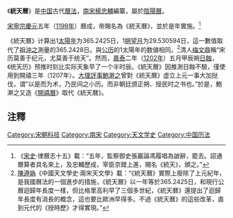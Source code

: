 《'''統天曆'''》是[[中国|中国]]古代[[曆法|曆法]]，[[南宋|南宋]][[楊忠輔|楊忠輔]]編纂，屬於[[陰陽曆|陰陽曆]]。

[[宋寧宗|宋寧宗]][[慶元|慶元]]五年（[[1199年|1199年]]）曆成，帝賜名為《統天曆》，並於是年實施。<ref>《[[宋史|宋史]]·律曆志十五》載：“五年，監察御史張巖論馮履唱為詖辭，罷去。詔通曆算者具名來上，及忠輔歷成，宰臣京鏜上進，賜名《統天》，頒之。”</ref>

《統天曆》计算出1[[太陽年|太陽年]]为365.2425日，1[[朔望月|朔望月]]为29.530594日，這一數值取代了[[祖沖之|祖沖之]]測量的365.2428日。與[[公历|公历]]的1太陽年的数値相同。<ref>[[陳遵媯|陳遵媯]]《中國天文學史·兩宋天文學》載：“《統天曆》實際上廢除了上元紀年，是我國曆法的一個進步的措施，《統天曆》以一年等於365.2425日，和現行公曆迴歸年長度一樣，但比格里高利早了三個多世紀，《統天曆》還提出了迴歸年長度有消長的概念，這也要比歐洲早得多。不過《統天曆》的這些改革，直到元代的《授時歷》才得實現。”</ref>清人[[梅文鼎|梅文鼎]]稱“宋历莫善于纪元，尤莫善于统天”。然而，[[嘉泰|嘉泰]]二年（[[1202年|1202年]]）五月甲辰朔[[日蝕|日蝕]]，《统天历》预推时刻比实际天象早了一个半时辰。《統天曆》因推測日蝕不驗，僅使用到開禧三年（1207年）。[[大理評事|大理評事]][[鮑澣之|鮑澣之]]曾對《統天曆》虚立上元一事大加挞伐，谓“以是而为术，乃民间之小历。而非朝廷颁正朔、授民时之书也。”於是，鮑澣之又造《[[開禧曆|開禧曆]]》取代《統天曆》。

==注釋==
{{reflist}}

{{歷代中國曆法}}

[[Category:宋朝科技|Category:宋朝科技]]
[[Category:南宋|Category:南宋]]
[[Category:天文学史|Category:天文学史]]
[[Category:中国历法|Category:中国历法]]